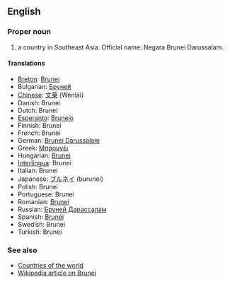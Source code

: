 ==English==

===Proper noun===

# a country in Southeast Asia. Official name: Negara Brunei Darussalam.

====Translations====
*[[Breton]]: [[Brunei]]
*Bulgarian: [[Бруней]]
*[[Chinese]]: [[文莱]] (Wénlái)
*Danish: Brunei
*Dutch: Brunei
*[[Esperanto]]: [[Brunejo]]
*Finnish: Brunei
*French: Brunei
*German: [[Brunei Darussalam]]
*Greek: [[Μπρουνέι]]
*Hungarian: [[Brunei]]
*[[Interlingua]]: Brunei
*Italian: Brunei
*Japanese: [[ブルネイ]] (burunei)
*Polish: Brunei
*Portuguese: Brunei
*Romanian: [[Brunei]]
*Russian: [[Бруней Дарассалам]]
*Spanish: [[Brunéi]]
*Swedish: Brunei
*Turkish: Brunei

===See also===
*[[Countries of the world]]
*[[en:Brunei|Wikipedia article on Brunei]]
